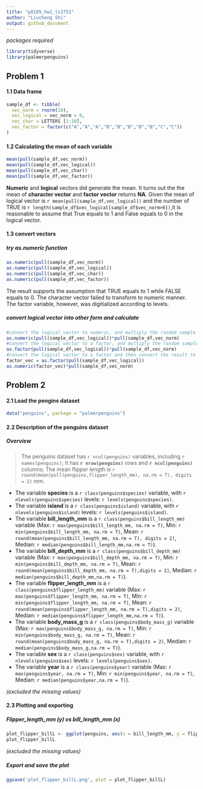 ```yaml
---
title: "p8105_hw1_ls3751"
author: "Liucheng Shi"
output: github_document
---
```


_packages required_
```r
library(tidyverse)
library(palmerpenguins)
```


## Problem 1

#### 1.1 Data frame

```r
sample_df <- tibble(
  vec_norm = rnorm(10), 
  vec_logical = vec_norm > 0,
  vec_char = LETTERS [1:10],
  vec_factor = factor(c("A","A","A","B","B","B","B","B","C","C"))
)
```

#### 1.2 Calculating the mean of each variable

```r
mean(pull(sample_df,vec_norm))
mean(pull(sample_df,vec_logical))
mean(pull(sample_df,vec_char))
mean(pull(sample_df,vec_factor))
```

__Numeric__ and __logical__ vectors did generate the mean. It turns out the the mean of __character vector__ and __factor vector__ returns __NA__. Given the mean of logical vector is `r mean(pull(sample_df,vec_logical))` and the number of TRUE is `r length(sample_df$vec_logical[sample_df$vec_norm>0])`,it is reasonable to assume that True equals to 1 and False equals to 0 in the logical vector.

#### 1.3 convert vectors

##### try as.numeric function
```r
as.numeric(pull(sample_df,vec_norm))
as.numeric(pull(sample_df,vec_logical))
as.numeric(pull(sample_df,vec_char))
as.numeric(pull(sample_df,vec_factor))
```

The result supports the assumption that TRUE equals to 1 while FALSE equals to 0. The character vector failed to transform to numeric manner. The factor variable, however, was digitialized according to levels.

##### convert logical vector into other form and calculate

```r
#convert the logical vector to numeric, and multiply the random sample by the result
as.numeric(pull(sample_df,vec_logical))*pull(sample_df,vec_norm)
#convert the logical vector to a factor, and multiply the random sample by the result
as.factor(pull(sample_df,vec_logical))*pull(sample_df,vec_norm)
#convert the logical vector to a factor and then convert the result to numeric, and multiply the random sample by the result
factor_vec = as.factor(pull(sample_df,vec_logical))
as.numeric(factor_vec)*pull(sample_df,vec_norm)
```

## Problem 2

#### 2.1 Load the pengins dataset

```r
data("penguins", package = "palmerpenguins")
```

#### 2.2 Description of the penguins dataset

##### Overview

> The penguins dataset has `r ncol(penguins)` variables, including `r names(penguins)`; It has __`r nrow(penguins)`__ rows and __`r ncol(penguins)`__ columns; The mean flipper length is `r round(mean(pull(penguins,flipper_length_mm), na.rm = T), digits = 2)` mm.

 
*   The variable __species__ is a `r class(penguins$species)` variable, with `r nlevels(penguins$species)` levels: `r levels(penguins$species)`.
*   The variable __island__ is a `r class(penguins$island)` variable, with `r nlevels(penguins$island)` levels: `r levels(penguins$island)`.
*   The variable __bill_length_mm__ is a `r class(penguins$bill_length_mm)` variable (Max: `r max(penguins$bill_length_mm, na.rm = T)`, Min: `r min(penguins$bill_length_mm, na.rm = T)`, Mean: `r round(mean(penguins$bill_length_mm, na.rm = T), digits = 2)`, Median: `r median(penguins$bill_length_mm,na.rm = T)`).
*   The variable __bill_depth_mm__ is a `r class(penguins$bill_depth_mm)` variable (Max: `r max(penguins$bill_depth_mm, na.rm = T)`, Min: `r min(penguins$bill_depth_mm, na.rm = T)`, Mean: `r round(mean(penguins$bill_depth_mm, na.rm = T),digits = 2)`, Median: `r median(penguins$bill_depth_mm,na.rm = T)`).
*   The variable __flipper_length_mm__ is a `r class(penguins$flipper_length_mm)` variable (Max: `r max(penguins$flipper_length_mm, na.rm = T)`, Min: `r min(penguins$flipper_length_mm, na.rm = T)`, Mean: `r round(mean(penguins$flipper_length_mm, na.rm = T),digits = 2)`, Median: `r median(penguins$flipper_length_mm,na.rm = T)`).
*   The variable __body_mass_g__ is a `r class(penguins$body_mass_g)` variable (Max: `r max(penguins$body_mass_g, na.rm = T)`, Min: `r min(penguins$body_mass_g, na.rm = T)`, Mean: `r round(mean(penguins$body_mass_g, na.rm = T),digits = 2)`, Median: `r median(penguins$body_mass_g,na.rm = T)`).
*   The variable __sex__ is a `r class(penguins$sex)` variable, with `r nlevels(penguins$sex)` levels: `r levels(penguins$sex)`.
*   The variable __year__ is a `r class(penguins$year)` variable (Max: `r max(penguins$year, na.rm = T)`, Min: `r min(penguins$year, na.rm = T)`,  Median: `r median(penguins$year,na.rm = T)`).

*(excluded the missing values)*

#### 2.3 Plotting and exporting

##### Flipper_length_mm (y) vs bill_length_mm (x)

```r
plot_flipper_billL <- ggplot(penguins, aes(x = bill_length_mm, y = flipper_length_mm, color = species)) + geom_point()
plot_flipper_billL
```
*(excluded the missing values)*


##### Export and save the plot

```r
ggsave('plot_flipper_billL.png', plot = plot_flipper_billL)
```

